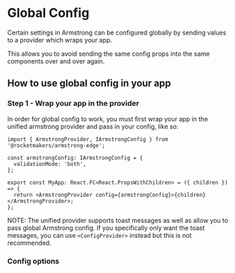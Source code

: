 
<Meta title="Config/Global Config" />

# Global Config

Certain settings in Armstrong can be configured globally by sending values to a provider which wraps your app.

This allows you to avoid sending the same config props into the same components over and over again.

## How to use global config in your app

### Step 1 - Wrap your app in the provider

In order for global config to work, you must first wrap your app in the unified armstrong provider and pass in your config, like so:

```tsx
import { ArmstrongProvider, IArmstrongConfig } from '@rocketmakers/armstrong-edge';

const armstrongConfig: IArmstrongConfig = {
  validationMode: 'both',
};

export const MyApp: React.FC<React.PropsWithChildren> = ({ children }) => {
  return <ArmstrongProvider config={armstrongConfig}>{children}</ArmstrongProvider>;
};
```

NOTE: The unified provider supports toast messages as well as allow you to pass global Armstrong config. If you specifically only want the toast messages, you can use `<ConfigProvider>` instead but this is not recommended.

### Config options

<ArgTypes of={ArmstrongConfigProvider} />
